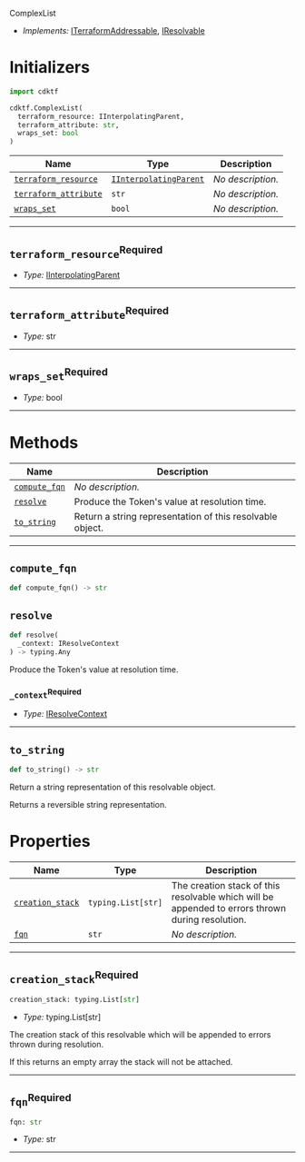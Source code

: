  ComplexList <a name="ComplexList" id="cdktf.ComplexList"></a>

- *Implements:* <a href="#cdktf.ITerraformAddressable">ITerraformAddressable</a>, <a href="#cdktf.IResolvable">IResolvable</a>

# Initializers <a name="Initializers" id="cdktf.ComplexList.Initializer"></a>

```python
import cdktf

cdktf.ComplexList(
  terraform_resource: IInterpolatingParent,
  terraform_attribute: str,
  wraps_set: bool
)
```

| **Name** | **Type** | **Description** |
| --- | --- | --- |
| <code><a href="#cdktf.ComplexList.Initializer.parameter.terraformResource">terraform_resource</a></code> | <code><a href="#cdktf.IInterpolatingParent">IInterpolatingParent</a></code> | *No description.* |
| <code><a href="#cdktf.ComplexList.Initializer.parameter.terraformAttribute">terraform_attribute</a></code> | <code>str</code> | *No description.* |
| <code><a href="#cdktf.ComplexList.Initializer.parameter.wrapsSet">wraps_set</a></code> | <code>bool</code> | *No description.* |

---

## `terraform_resource`<sup>Required</sup> <a name="terraform_resource" id="cdktf.ComplexList.Initializer.parameter.terraformResource"></a>

- *Type:* <a href="#cdktf.IInterpolatingParent">IInterpolatingParent</a>

---

## `terraform_attribute`<sup>Required</sup> <a name="terraform_attribute" id="cdktf.ComplexList.Initializer.parameter.terraformAttribute"></a>

- *Type:* str

---

## `wraps_set`<sup>Required</sup> <a name="wraps_set" id="cdktf.ComplexList.Initializer.parameter.wrapsSet"></a>

- *Type:* bool

---

# Methods <a name="Methods" id="Methods"></a>

| **Name** | **Description** |
| --- | --- |
| <code><a href="#cdktf.ComplexList.computeFqn">compute_fqn</a></code> | *No description.* |
| <code><a href="#cdktf.ComplexList.resolve">resolve</a></code> | Produce the Token's value at resolution time. |
| <code><a href="#cdktf.ComplexList.toString">to_string</a></code> | Return a string representation of this resolvable object. |

---

## `compute_fqn` <a name="compute_fqn" id="cdktf.ComplexList.computeFqn"></a>

```python
def compute_fqn() -> str
```

## `resolve` <a name="resolve" id="cdktf.ComplexList.resolve"></a>

```python
def resolve(
  _context: IResolveContext
) -> typing.Any
```

Produce the Token's value at resolution time.

### `_context`<sup>Required</sup> <a name="_context" id="cdktf.ComplexList.resolve.parameter._context"></a>

- *Type:* <a href="#cdktf.IResolveContext">IResolveContext</a>

---

## `to_string` <a name="to_string" id="cdktf.ComplexList.toString"></a>

```python
def to_string() -> str
```

Return a string representation of this resolvable object.

Returns a reversible string representation.


# Properties <a name="Properties" id="Properties"></a>

| **Name** | **Type** | **Description** |
| --- | --- | --- |
| <code><a href="#cdktf.ComplexList.property.creationStack">creation_stack</a></code> | <code>typing.List[str]</code> | The creation stack of this resolvable which will be appended to errors thrown during resolution. |
| <code><a href="#cdktf.ComplexList.property.fqn">fqn</a></code> | <code>str</code> | *No description.* |

---

## `creation_stack`<sup>Required</sup> <a name="creation_stack" id="cdktf.ComplexList.property.creationStack"></a>

```python
creation_stack: typing.List[str]
```

- *Type:* typing.List[str]

The creation stack of this resolvable which will be appended to errors thrown during resolution.

If this returns an empty array the stack will not be attached.

---

## `fqn`<sup>Required</sup> <a name="fqn" id="cdktf.ComplexList.property.fqn"></a>

```python
fqn: str
```

- *Type:* str

---

